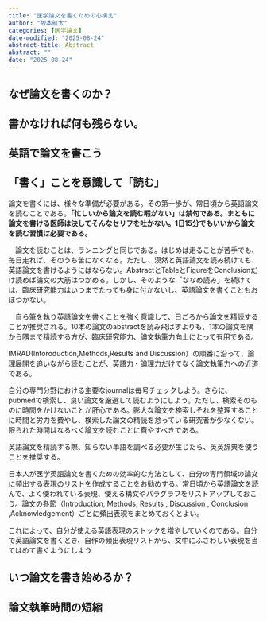 ```yaml
---
title: "医学論文を書くための心構え"
author: "坂本航太"
categories: [医学論文]
date-modified: "2025-08-24"
abstract-title: Abstract
abstract: ""
date: "2025-08-24"
---
```


## なぜ論文を書くのか？

## 書かなければ何も残らない。

## 英語で論文を書こう

## 「書く」ことを意識して「読む」

論文を書くには、様々な準備が必要がある。その第一歩が、常日頃から英語論文を読むことである。**「忙しいから論文を読む暇がない」は禁句である。まともに論文を書ける医師は決してそんなセリフを吐かない。1日15分でもいいから論文を読む習慣は必要である。**

　論文を読むことは、ランニングと同じである。はじめは走ることが苦手でも、毎日走れば、そのうち苦になくなる。ただし、漠然と英語論文を読み続けても、英語論文を書けるようにはならない。AbstractとTableとFigureをConclusionだけ読めば論文の大筋はつかめる。しかし、そのような「ななめ読み」を続けては、臨床研究能力はいつまでたっても身に付かないし、英語論文を書くこともおぼつかない。

　自ら筆を執り英語論文を書くことを強く意識して、日ごろから論文を精読することが推奨される。10本の論文のabstractを読み飛ばすよりも、1本の論文を隅から隅まで精読する方が、臨床研究能力、論文執筆力向上にとって有用である。

IMRAD(Intoroduction,Methods,Results and Discussion）の順番に沿って、論理展開を追いながら読むことが、英語力・論理力だけでなく論文執筆力への近道である。

自分の専門分野における主要なjournalは毎号チェックしよう。さらに、pubmedで検索し、良い論文を厳選して読むようにしよう。ただし、検索そのものに時間をかけないことが肝心である。膨大な論文を検索しそれを整理することに時間と労力を費やし、検索した論文の精読を怠っている研究者が少なくない。限られた時間はなるべく論文を読むことに費やすべきである。

英語論文を精読する際、知らない単語を調べる必要が生じたら、英英辞典を使うことを推奨する。

日本人が医学英語論文を書くための効率的な方法として、自分の専門領域の論文に頻出する表現のリストを作成することをお勧めする。常日頃から英語論文を読んで、よく使われている表現、使える構文やパラグラフをリストアップしておこう。論文の各節（Introduction, Methods, Results , Discussion , Conclusion ,Acknowledgement）ごとに頻出表現をまとめておくとよい。

これによって、自分が使える英語表現のストックを増やしていくのである。自分で英語論文を書くとき、自作の頻出表現リストから、文中にふさわしい表現を当てはめて書くようにしよう

## いつ論文を書き始めるか？

## 論文執筆時間の短縮